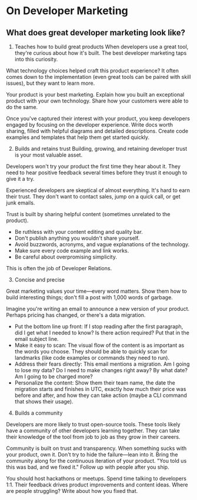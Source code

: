 # On Developer Marketing

## What does great developer marketing look like?

1. Teaches how to build great products
   When developers use a great tool, they're curious about how it's built. The best developer marketing taps into this curiosity.

What technology choices helped craft this product experience? It often comes down to the implementation (even great tools can be paired with skill issues), but they want to learn more.

Your product is your best marketing. Explain how you built an exceptional product with your own technology. Share how your customers were able to do the same.

Once you've captured their interest with your product, you keep developers engaged by focusing on the developer experience. Write docs worth sharing, filled with helpful diagrams and detailed descriptions. Create code examples and templates that help them get started quickly.

2. Builds and retains trust
   Building, growing, and retaining developer trust is your most valuable asset.

Developers won't try your product the first time they hear about it. They need to hear positive feedback several times before they trust it enough to give it a try.

Experienced developers are skeptical of almost everything. It's hard to earn their trust. They don't want to contact sales, jump on a quick call, or get junk emails.

Trust is built by sharing helpful content (sometimes unrelated to the product).

- Be ruthless with your content editing and quality bar.
- Don't publish anything you wouldn't share yourself.
- Avoid buzzwords, acronyms, and vague explanations of the technology.
- Make sure every code example and link works.
- Be careful about overpromising simplicity.

This is often the job of Developer Relations.

3. Concise and precise

Great marketing values your time—every word matters. Show them how to build interesting things; don't fill a post with 1,000 words of garbage.

Imagine you're writing an email to announce a new version of your product. Perhaps pricing has changed, or there's a data migration.

- Put the bottom line up front: If I stop reading after the first paragraph, did I get what I needed to know? Is there action required? Put that in the email subject line.
- Make it easy to scan: The visual flow of the content is as important as the words you choose. They should be able to quickly scan for landmarks (like code examples or commands they need to run).
- Address their fears directly: This email mentions a migration. Am I going to lose my data? Do I need to make changes right away? By what date? Am I going to be charged more?
- Personalize the content: Show them their team name, the date the migration starts and finishes in UTC, exactly how much their price was before and after, and how they can take action (maybe a CLI command that shows their usage).

4. Builds a community

Developers are more likely to trust open-source tools. These tools likely have a community of other developers learning together. They can take their knowledge of the tool from job to job as they grow in their careers.

Community is built on trust and transparency. When something sucks with your product, own it. Don't try to hide the failure—lean into it. Bring the community along for the continuous iteration of your product. "You told us this was bad, and we fixed it." Follow up with people after you ship.

You should host hackathons or meetups. Spend time talking to developers 1:1. Their feedback drives product improvements and content ideas. Where are people struggling? Write about how you fixed that.
